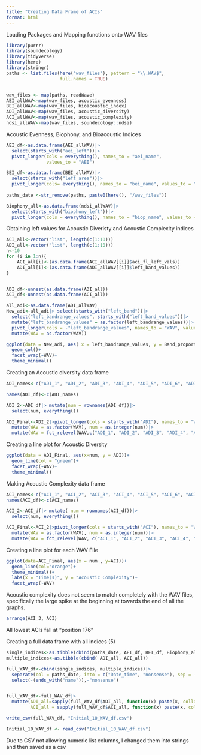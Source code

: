 ```yaml
---
title: "Creating Data Frame of ACIs"
format: html
---
```


Loading Packages and Mapping functions onto WAV files 
```r
library(purrr)
library(soundecology)
library(tidyverse)
library(here)
library(stringr)
paths <- list.files(here("wav_files"), pattern = "\\.WAV$",
                    full.names = TRUE)


wav_files <- map(paths, readWave)
AEI_allWAV<-map(wav_files, acoustic_evenness)
BEI_allWAV<-map(wav_files, bioacoustic_index)
ADI_allWAV<-map(wav_files, acoustic_diversity)
ACI_allWAV<-map(wav_files, acoustic_complexity)
ndsi_allWAV<-map(wav_files, soundecology::ndsi)
```

Acoustic Evenness, Biophony, and Bioacoustic Indices 
```r
AEI_df<-as.data.frame(AEI_allWAV)|>
  select(starts_with("aei_left"))|>
  pivot_longer(cols = everything(), names_to = "aei_name",
               values_to = "AEI")

BEI_df<-as.data.frame(BEI_allWAV)|>
  select(starts_with("left_area"))|>
  pivot_longer(cols= everything(), names_to = "bei_name", values_to = "BEI")
  
paths_date <-str_remove(paths, paste0(here(), "/wav_files"))

Biophony_all<-as.data.frame(ndsi_allWAV)|>
  select(starts_with("biophony_left"))|>
  pivot_longer(cols = everything(), names_to = "biop_name", values_to = "Biophony")

```

Obtaining left values for Acoustic Diveristy and Acoustic Complexity indices 
```r
ACI_all<-vector("list", length(c(1:10)))
ADI_all<-vector("list", length(c(1:10)))
n<-10
for (i in 1:n){
    ACI_all[i]<-(as.data.frame(ACI_allWAV[[i]]$aci_fl_left_vals))
    ADI_all[i]<-(as.data.frame(ADI_allWAV[[i]]$left_band_values))
} 


ADI_df<-unnest(as.data.frame(ADI_all))
ACI_df<-unnest(as.data.frame(ACI_all))

```

```r

all_adi<-as.data.frame(ADI_allWAV)
New_adi<-all_adi|> select(starts_with("left_band"))|>
  select("left_bandrange_values", starts_with("left_band_values"))|>
  mutate("left_bandrange_values" = as.factor(left_bandrange_values))|>
  pivot_longer(cols = -"left_bandrange_values", names_to = "WAV", values_to = "Band_proportion")|>
  mutate(WAV = as.factor(WAV))

ggplot(data = New_adi, aes( x = left_bandrange_values, y = Band_proportion))+
  geom_col()+
  facet_wrap(~WAV)+
  theme_minimal()
```


Creating an Acoustic diversity data frame
```r
ADI_names<-c("ADI_1", "ADI_2", "ADI_3", "ADI_4", "ADI_5", "ADI_6", "ADI_7", "ADI_8","ADI_9", "ADI_10")

names(ADI_df)<-c(ADI_names)

ADI_2<-ADI_df|> mutate(num = rownames(ADI_df))|>
  select(num, everything())

ADI_Final<-ADI_2|>pivot_longer(cols = starts_with("ADI"), names_to = "WAV", values_to = "ADI")|>
  mutate(WAV = as.factor(WAV), num = as.integer(num))|>
  mutate(WAV = fct_relevel(WAV,c("ADI_1", "ADI_2", "ADI_3", "ADI_4", "ADI_5", "ADI_6", "ADI_7", "ADI_8","ADI_9", "ADI_10")))

```

Creating a line plot for Acoustic Diversity 
```r
ggplot(data = ADI_Final, aes(x=num, y = ADI))+
  geom_line(col = "green")+
  facet_wrap(~WAV)+
  theme_minimal()

```

Making Acoustic Complexity data frame 
```r
ACI_names<-c("ACI_1", "ACI_2", "ACI_3", "ACI_4", "ACI_5", "ACI_6", "ACI_7", "ACI_8","ACI_9", "ACI_10")
names(ACI_df)<-c(ACI_names)

ACI_2<-ACI_df|> mutate( num = rownames(ACI_df))|>
  select(num, everything())

ACI_Final<-ACI_2|>pivot_longer(cols = starts_with("ACI"), names_to = "WAV", values_to = "ACI")|>
  mutate(WAV = as.factor(WAV), num = as.integer(num))|>
  mutate(WAV = fct_relevel(WAV, c("ACI_1", "ACI_2", "ACI_3", "ACI_4", "ACI_5", "ACI_6", "ACI_7", "ACI_8","ACI_9", "ACI_10")) )

```

Creating a line plot for each WAV File
```r
ggplot(data=ACI_Final, aes(x = num , y=ACI))+
  geom_line(col="orange")+
  theme_minimal()+
  labs(x = "Time(s)", y = "Acoustic Complexity")+
  facet_wrap(~WAV)
```

Acoustic complexity does not seem to match completely with the WAV files, specifically the large spike at the beginning at towards the end of all the graphs. 

```r
arrange(ACI_3, ACI)
```

All lowest ACIs fall at "position 176"


Creating a full data frame with all indices (5)
```r

single_indices<-as.tibble(cbind(paths_date, AEI_df, BEI_df, Biophony_all))
multiple_indices<-as.tibble(cbind( ADI_all, ACI_all))

full_WAV_df<-cbind(single_indices, multiple_indices)|>
  separate(col = paths_date, into = c("Date_time", "nonsense"), sep = -4)|>
  select(-(ends_with("name")),-"nonsense")


full_WAV_df<-full_WAV_df|>
  mutate(ADI_all=sapply(full_WAV_df$ADI_all, function(x) paste(x, collapse = ",")),
         ACI_all = sapply(full_WAV_df$ACI_all, function(x) paste(x, collapse = ",")))

write_csv(full_WAV_df, "Initial_10_WAV_df.csv")

Initial_10_WAV_df <- read_csv("Initial_10_WAV_df.csv")
```

Due to CSV not allowing numeric list columns, I changed them into strings and then saved as a csv


